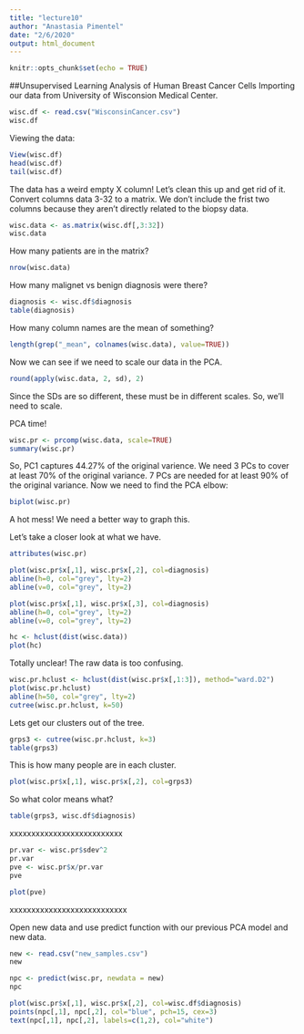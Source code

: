 ```yaml
---
title: "lecture10"
author: "Anastasia Pimentel"
date: "2/6/2020"
output: html_document
---
```


```r
knitr::opts_chunk$set(echo = TRUE)
```
##Unsupervised Learning Analysis of Human Breast Cancer Cells
Importing our data from University of Wisconsion Medical Center.
```r
wisc.df <- read.csv("WisconsinCancer.csv")
wisc.df

```
Viewing the data:
```r
View(wisc.df)
head(wisc.df)
tail(wisc.df)
```
The data has a weird empty X column! Let's clean this up and get rid of it. 
Convert columns data 3-32 to a matrix. We don't include the frist two columns because they aren't directly related to the biopsy data. 
```r
wisc.data <- as.matrix(wisc.df[,3:32])
wisc.data
```

How many patients are in the matrix?
```r
nrow(wisc.data)
```



How many malignet vs benign diagnosis were there? 
```r
diagnosis <- wisc.df$diagnosis
table(diagnosis)
```


How many column names are the mean of something?
```r
length(grep("_mean", colnames(wisc.data), value=TRUE))

```


Now we can see if we need to scale our data in the PCA.
```r
round(apply(wisc.data, 2, sd), 2)
```
Since the SDs are so different, these must be in different scales. So, we'll need to scale. 

PCA time!
```r
wisc.pr <- prcomp(wisc.data, scale=TRUE)
summary(wisc.pr)
```

So, PC1 captures 44.27% of the original varience. We need 3 PCs to cover at least 70% of the original variance. 7 PCs are needed for at least 90% of the original variance.
Now we need to find the PCA elbow:

```r
biplot(wisc.pr)
```
A hot mess! We need a better way to graph this. 


Let's take a closer look at what we have.
```r
attributes(wisc.pr)
```
```r
plot(wisc.pr$x[,1], wisc.pr$x[,2], col=diagnosis)
abline(h=0, col="grey", lty=2)
abline(v=0, col="grey", lty=2)
```

```r
plot(wisc.pr$x[,1], wisc.pr$x[,3], col=diagnosis)
abline(h=0, col="grey", lty=2)
abline(v=0, col="grey", lty=2)
```

```r
hc <- hclust(dist(wisc.data))
plot(hc)
```

Totally unclear! The raw data is too confusing. 

```r
wisc.pr.hclust <- hclust(dist(wisc.pr$x[,1:3]), method="ward.D2")
plot(wisc.pr.hclust)
abline(h=50, col="grey", lty=2)
cutree(wisc.pr.hclust, k=50)
```


Lets get our clusters out of the tree.
```r
grps3 <- cutree(wisc.pr.hclust, k=3)
table(grps3)
```

This is how many people are in each cluster.

```r
plot(wisc.pr$x[,1], wisc.pr$x[,2], col=grps3)
```
So what color means what?
```r
table(grps3, wisc.df$diagnosis)
```


xxxxxxxxxxxxxxxxxxxxxxxxxx



```r
pr.var <- wisc.pr$sdev^2
pr.var
pve <- wisc.pr$x/pr.var
pve

plot(pve)
```


xxxxxxxxxxxxxxxxxxxxxxxxxxx

Open new data and use predict function with our previous PCA model and new data. 
```r
new <- read.csv("new_samples.csv")
new

npc <- predict(wisc.pr, newdata = new)
npc

plot(wisc.pr$x[,1], wisc.pr$x[,2], col=wisc.df$diagnosis)
points(npc[,1], npc[,2], col="blue", pch=15, cex=3)
text(npc[,1], npc[,2], labels=c(1,2), col="white")
```



















